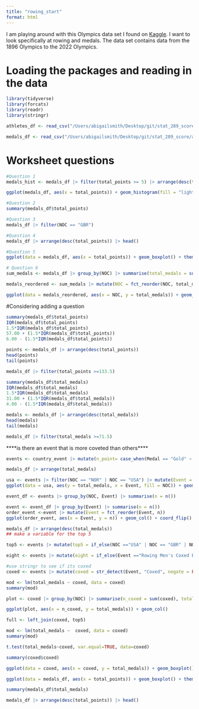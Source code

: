 ```yaml
---
title: "rowing_start"
format: html
---
```


I am playing around with this Olympics data set I found on [Kaggle](https://www.kaggle.com/code/kalilurrahman/olympic-games-eda){}. I want to look specifically at rowing and medals. The data set contains data from the 1896 Olympics to the 2022 Olympics. 

# Loading the packages and reading in the data

```r
library(tidyverse)
library(forcats)
library(readr)
library(stringr)
```

```r
athletes_df <- read_csv("/Users/abigailsmith/Desktop/git/stat_289_score/awsmit22/rowing_module/data_repo_submission/athlete_events.csv")
```

```r
medals_df <- read_csv("/Users/abigailsmith/Desktop/git/stat_289_score/awsmit22/rowing_module/data_repo_submission/rowing_medals.csv")
```

# Worksheet questions

```r
#Question 1
medals_hist <- medals_df |> filter(total_points >= 5) |> arrange(desc(total_points)) 

ggplot(medals_df, aes(x = total_points)) + geom_histogram(fill = "lightblue", colour = "black", bins = 20) + theme_minimal() + labs(title = "Histogram of total_points for all countries in all events")
```

```r
#Question 2
summary(medals_df$total_points)
```

```r
#Question 3
medals_df |> filter(NOC == "GBR")
```

```r
#Question 4
medals_df |> arrange(desc(total_points)) |> head()
```

```r
#Question 5
ggplot(data = medals_df, aes(x = total_points)) + geom_boxplot() + theme_minimal()
```


```r
# Question 6
sum_medals <- medals_df |> group_by(NOC) |> summarise(total_medals = sum(total_medals)) 

medals_reordered <- sum_medals |> mutate(NOC = fct_reorder(NOC, total_medals))

ggplot(data = medals_reordered, aes(x = NOC, y = total_medals)) + geom_col(fill = "lightblue", colour = "grey") + coord_flip() + theme_minimal() + labs(title = "Barplot of NOC ranked by total_medals")
```


#Considering adding a question

```r
summary(medals_df$total_points)
IQR(medals_df$total_points)
1.5*IQR(medals_df$total_points)
57.00 + (1.5*IQR(medals_df$total_points))
6.00 - (1.5*IQR(medals_df$total_points))
```

```r
points <- medals_df |> arrange(desc(total_points))
head(points)
tail(points)
```

```r
medals_df |> filter(total_points >=133.5)
```

```r
summary(medals_df$total_medals)
IQR(medals_df$total_medals)
1.5*IQR(medals_df$total_medals)
31.00 + (1.5*IQR(medals_df$total_medals))
4.00 - (1.5*IQR(medals_df$total_medals))
```

```r
medals <- medals_df |> arrange(desc(total_medals))
head(medals)
tail(medals)
```

```r
medals_df |> filter(total_medals >=71.5)
```
****is there an event that is more coveted than others****
```r
events <- country_event |> mutate(n_point= case_when(Medal == "Gold" ~ 3, Medal == "Silver" ~ 2, Medal == "Bronze" ~ 1)) |> group_by(NOC, Event) |> summarise(total_medals = n(), total_points = sum(n_point))
```

```r
medals_df |> arrange(total_medals) 
```

```r
usa <- events |> filter(NOC == "NOR" | NOC == "USA") |> mutate(Event = fct_reorder(Event, total_medals))
ggplot(data = usa, aes(y = total_medals, x = Event, fill = NOC)) + geom_col(position = "dodge") + coord_flip()
```

```r
event_df <- events |> group_by(NOC, Event) |> summarise(n = n()) 
```

```r
event <- event_df |> group_by(Event) |> summarise(n = n())
order_event <-event |> mutate(Event = fct_reorder(Event, n))
ggplot(order_event, aes(x = Event, y = n)) + geom_col() + coord_flip()
```

```r
medals_df |> arrange(desc(total_medals))
## make a variable for the top 5
```

```r
top5 <- events |> mutate(top5 = if_else(NOC =="USA" | NOC == "GBR" | NOC == "GER" | NOC == "GDR" | NOC == "ITA", true = 1, false = 0))
```

```r
eight <- events |> mutate(eight = if_else(Event =="Rowing Men's Coxed Eights" | Event == "Rowing Women's Coxed Eights", true = 1, false = 0))
```

```r
#use stringr to see if its coxed
coxed <- events |> mutate(coxed = str_detect(Event, "Coxed", negate = FALSE))
```

```r
mod <- lm(total_medals ~ coxed, data = coxed)
summary(mod)
```

```r
plot <- coxed |> group_by(NOC) |> summarise(n_coxed = sum(coxed), total_medals = sum(total_medals))
```

```r
ggplot(plot, aes(x = n_coxed, y = total_medals)) + geom_col()
```

```r
full <- left_join(coxed, top5)
```

```r
mod <- lm(total_medals ~  coxed, data = coxed)
summary(mod)
```

```r
t.test(total_medals~coxed, var.equal=TRUE, data=coxed)
```

```r
summary(coxed$coxed)
```

```r
ggplot(data = coxed, aes(x = coxed, y = total_medals)) + geom_boxplot() + theme_minimal()
```

```r
ggplot(data = medals_df, aes(x = total_points)) + geom_boxplot() + theme_minimal()
```

```r
summary(medals_df$total_medals)
```

```r
medals_df |> arrange(desc(total_points)) |> head()
```


